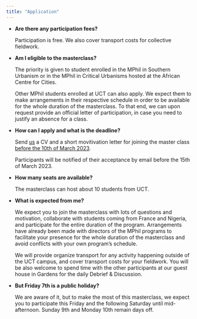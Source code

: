 ---
title: "Application"
---



-   **Are there any participation fees?**

    Participation is free. We also cover transport costs for collective fieldwork.

-   **Am I eligible to the masterclass?**

    The priority is given to student enrolled in the MPhil in Southern Urbanism or in the MPhil in Critical Urbanisms hosted at the African Centre for Cities.

    Other MPhil students enrolled at UCT can also apply. We expect them to make arrangements in their respective schedule in order to be available for the whole duration of the masterclass. To that end, we can upon request provide an official letter of participation, in case you need to justify an absence for a class. 

-   **How can I apply and what is the deadline?**

    Send [us](mailto:%20julien.migozzi@ouce.ox.ac.uk,%20laura.nkula@uct.ac.za,%20pauline.guinard@ens.fr) a CV and a short movitivation letter for joining the master class <ins>before the 10th of March 2023</ins>.
    
    Participants will be notified of their acceptance by email before the 15th of March 2023. 

-   **How many seats are available?**

    The masterclass can host about 10 students from UCT.

-   **What is expected from me?**

    We expect you to join the masterclass with lots of questions and motivation, collaborate with students coming from France and Nigeria, and participate for the entire duration of the program. Arrangements have already been made with directors of the MPhil programs to facilitate your presence for the whole duration of the masterclass and avoid conflicts with your own program's schedule.

    We will provide organize transport for any activity happening outside of the UCT campus, and cover transport costs for your fieldwork. You will be also welcome to spend time with the other participants at our guest house in Gardens for the daily Debrief & Discussion.

-   **But Friday 7th is a public holiday?**

    We are aware of it, but to make the most of this masterclass, we expect you to participate this Friday and the following Saturday until mid-afternoon. Sunday 9th and Monday 10th remain days off.
